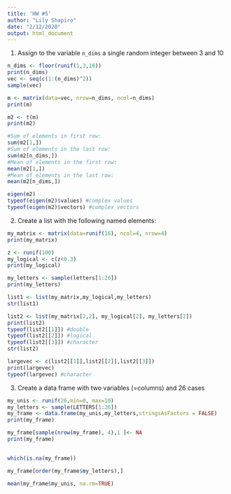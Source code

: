 ```yaml
---
title: 'HW #5'
author: "Lily Shapiro"
date: "2/12/2020"
output: html_document
---
```

1. Assign to the variable `n_dims` a single random integer between 3 and 10
```r
n_dims <- floor(runif(1,3,10))
print(n_dims)
vec <- seq(c(1:(n_dims)^2))
sample(vec)

m <- matrix(data=vec, nrow=n_dims, ncol=n_dims)
print(m)

m2 <- t(m)
print(m2)

#Sum of elements in first row:
sum(m2[1,])
#Sum of elements in the last row:
sum(m2[n_dims,])
#Mean of elements in the first row:
mean(m2[1,])
#Mean of elements in the last row:
mean(m2[n_dims,])

eigen(m2)
typeof(eigen(m2)$values) #complex values 
typeof(eigen(m2)$vectors) #complex vectors 

```

2. Create a list with the following named elements:
```r
my_matrix <- matrix(data=runif(16), ncol=4, nrow=4)
print(my_matrix)

z <- runif(100)
my_logical <- c(z<0.3)
print(my_logical)

my_letters <- sample(letters[1:26])
print(my_letters)

list1 <- list(my_matrix,my_logical,my_letters)
str(list1)

list2 <- list(my_matrix[2,2], my_logical[2], my_letters[2])
print(list2)
typeof(list2[[1]]) #double
typeof(list2[[2]]) #logical
typeof(list2[[3]]) #character
str(list2)

largevec <- c(list2[[1]],list2[[2]],list2[[3]])
print(largevec)
typeof(largevec) #character
```

3. Create a data frame with two variables (=columns) and 26 cases
```r
my_unis <- runif(26,min=0, max=10)
my_letters <- sample(LETTERS[1:26])
my_frame <- data.frame(my_unis,my_letters,stringsAsFactors = FALSE)
print(my_frame)

my_frame[sample(nrow(my_frame), 4),1 ]<- NA
print(my_frame)

 
which(is.na(my_frame))

my_frame[order(my_frame$my_letters),]

mean(my_frame$my_unis, na.rm=TRUE)

```

